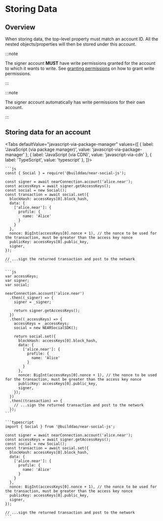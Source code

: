 
# Storing Data

<TOCInline
  maxHeadingLevel={4}
  toc={toc}
/>

## Overview

When storing data, the top-level property must match an account ID. All the nested objects/properties will then be stored under this account.

:::note

The signer account **MUST** have write permissions granted for the account to which it wants to write. See [granting permissions](granting-permissions) on how to grant write permissions.

:::

:::note

The signer account automatically has write permissions for their own account.

:::

## Storing data for an account

<Tabs
  defaultValue="javascript-via-package-manager"
  values={[
    { label: 'JavaScript (via package manager)', value: 'javascript-via-package-manager' },
    { label: 'JavaScript (via CDN)', value: 'javascript-via-cdn' },
    { label: 'TypeScript', value: 'typescript' },
  ]}>
  <TabItem value="javascript-via-package-manager">

    ```js
    const { Social } = require('@builddao/near-social-js');

    const signer = await nearConnection.account('alice.near');
    const accessKeys = await signer.getAccessKeys();
    const social = new Social();
    const transaction = await social.set({
      blockHash: accessKeys[0].block_hash,
      data: {
        ['alice.near']: {
          profile: {
            name: 'Alice'
          }
        }
      },
      nonce: BigInt(accessKeys[0].nonce + 1), // the nonce to be used for the transaction, must be greater than the access key nonce
      publicKey: accessKeys[0].public_key,
      signer,
    });

    // ...sign the returned transaction and post to the network
    ```

  </TabItem>
  <TabItem value="javascript-via-cdn">

    ```js
    var accessKeys;
    var signer;
    var social;

    nearConnection.account('alice.near')
      .then((_signer) => {
        signer = _signer;

        return signer.getAccessKeys();
      })
      .then((_accessKeys) => {
        accessKeys = _accessKeys;
        social = new NEARSocialSDK();

        return social.set({
          blockHash: accessKeys[0].block_hash,
          data: {
            ['alice.near']: {
              profile: {
                name: 'Alice'
              }
            }
          },
          nonce: BigInt(accessKeys[0].nonce + 1), // the nonce to be used for the transaction, must be greater than the access key nonce
          publicKey: accessKeys[0].public_key,
          signer,
        });
      })
      .then((transaction) => {
        // ...sign the returned transaction and post to the network
      });
    ```

  </TabItem>
  <TabItem value="typescript">

    ```typescript
    import { Social } from '@builddao/near-social-js';

    const signer = await nearConnection.account('alice.near');
    const accessKeys = await signer.getAccessKeys();
    const social = new Social();
    const transaction = await social.set({
      blockHash: accessKeys[0].block_hash,
      data: {
        ['alice.near']: {
          profile: {
            name: 'Alice'
          }
        }
      },
      nonce: BigInt(accessKeys[0].nonce + 1), // the nonce to be used for the transaction, must be greater than the access key nonce
      publicKey: accessKeys[0].public_key,
      signer,
    });

    // ...sign the returned transaction and post to the network
    ```

  </TabItem>
</Tabs>

